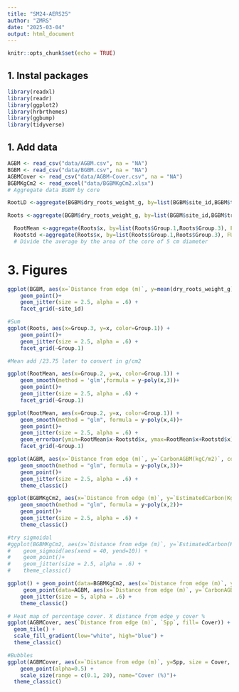 ```yaml
---
title: "SM24-AERS25"
author: "ZMRS"
date: "2025-03-04"
output: html_document
---
```


```r
knitr::opts_chunk$set(echo = TRUE)
```
## 1. Instal packages
```r
library(readxl)
library(readr)
library(ggplot2)
library(hrbrthemes)
library(ggbump)
library(tidyverse)
```

## 1. Add data
```r
AGBM <- read_csv("data/AGBM.csv", na = "NA")
BGBM <- read_csv("data/BGBM.csv", na = "NA")
AGBMCover <- read_csv("data/AGBM-Cover.csv", na = "NA")
BGBMKgCm2 <- read_excel("data/BGBMKgCm2.xlsx")
# Aggregate data BGBM by core

RootLD <-aggregate(BGBM$dry_roots_weight_g, by=list(BGBM$site_id,BGBM$transect_id,BGBM$`Distance from edge (m)`,BGBM$root_type), FUN=sum)

Roots <-aggregate(BGBM$dry_roots_weight_g, by=list(BGBM$site_id,BGBM$transect_id,BGBM$`Distance from edge (m)`), FUN=sum)

  RootMean <-aggregate(Roots$x, by=list(Roots$Group.1,Roots$Group.3), FUN=mean)
  Rootstd <-aggregate(Roots$x, by=list(Roots$Group.1,Roots$Group.3), FUN=sd)
  # Divide the average by the area of the core of 5 cm diameter
```
# 3. Figures
```r
ggplot(BGBM, aes(x=`Distance from edge (m)`, y=mean(dry_roots_weight_g), color=root_type)) + 
    geom_point()+
    geom_jitter(size = 2.5, alpha = .6) +
    facet_grid(~site_id)

#Sum
ggplot(Roots, aes(x=Group.3, y=x, color=Group.1)) + 
    geom_point()+
    geom_jitter(size = 2.5, alpha = .6) +
    facet_grid(~Group.1)

#Mean add /23.75 later to convert in g/cm2

ggplot(RootMean, aes(x=Group.2, y=x, color=Group.1)) + 
    geom_smooth(method = 'glm',formula = y~poly(x,3))+
    geom_point()+
    geom_jitter(size = 2.5, alpha = .6) +
    facet_grid(~Group.1)

ggplot(RootMean, aes(x=Group.2, y=x, color=Group.1)) + 
    geom_smooth(method = "glm", formula = y~poly(x,4))+
    geom_point()+
    geom_jitter(size = 2.5, alpha = .6) +
    geom_errorbar(ymin=RootMean$x-Rootstd$x, ymax=RootMean$x+Rootstd$x) +
    facet_grid(~Group.1)

ggplot(AGBM, aes(x=`Distance from edge (m)`, y=`CarbonAGBM(kgC/m2)`, color=SITE)) + 
    geom_smooth(method = "glm", formula = y~poly(x,3))+
    geom_point()+
    geom_jitter(size = 2.5, alpha = .6) +
    theme_classic()

ggplot(BGBMKgCm2, aes(x=`Distance from edge (m)`, y=`EstimatedCarbon(KgC/m2)`, color=SITE)) + 
    geom_smooth(method = "glm", formula = y~poly(x,2))+
    geom_point()+
    geom_jitter(size = 2.5, alpha = .6) +
    theme_classic()

#try sigmoidal
#ggplot(BGBMKgCm2, aes(x=`Distance from edge (m)`, y=`EstimatedCarbon(KgC/m2)`, color=SITE)) + 
#    geom_sigmoid(aes(xend = 40, yend=10)) +
#    geom_point()+
#    geom_jitter(size = 2.5, alpha = .6) +
#    theme_classic()

ggplot() + geom_point(data=BGBMKgCm2, aes(x=`Distance from edge (m)`, y=`EstimatedCarbon(KgC/m2)`), color = "brown") +    
     geom_point(data=AGBM, aes(x=`Distance from edge (m)`, y=`CarbonAGBM(kgC/m2)`), color = "green") +
    geom_jitter(size = 5, alpha = .6) +
    theme_classic()
```

```r
# Heat map of percentage cover. X distance from edge y cover %
ggplot(AGBMCover, aes(`Distance from edge (m)`, `Spp`, fill= Cover)) + 
  geom_tile() +
  scale_fill_gradient(low="white", high="blue") +
  theme_classic()

#Bubbles
ggplot(AGBMCover, aes(x=`Distance from edge (m)`, y=Spp, size = Cover, color = Cover)) +
    geom_point(alpha=0.5) +
    scale_size(range = c(0.1, 20), name="Cover (%)")+
  theme_classic()
```


